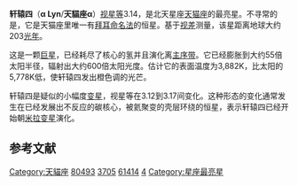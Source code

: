 {{Starbox begin
| name = 轩辕四
}}
{{Starbox image
 | image=
{{Location mark
|image=Lynx constellation map.svg|alt=|float=center|width=240
|label=|position=right
|mark=Red circle.svg|mark_width=10|mark_link=α Lyn
|x=102|y=810
}}
|caption=轩辕四的位置 (红圈处)
}}
{{Starbox observe
| epoch = [[J2000.0|J2000.0]]
| constell = [[天貓座|天貓座]]<ref name=SIMBAD>{{cite web
 | url=http://simbad.u-strasbg.fr/simbad/sim-id?Ident=HR+3705
 | title =Pulsating variable Star
 | publisher=Centre de Données astronomiques de Strasbourg
 | work=SIMBAD
 | accessdate=2012-07-13}}</ref><ref name=DATA>{{cite web
 | url=http://vizier.u-strasbg.fr/viz-bin/VizieR-5?-out.add=.&-source=5050&-corr=PK=HR&-out.max=9999&HR=3705
 | title=VizieR Detailed Page
 | accessdate=2012-07-13
 | archive-date=2016-03-05
 | archive-url=https://web.archive.org/web/20160305050735/http://vizier.u-strasbg.fr/viz-bin/VizieR-5?-out.add=.&-source=5050&-corr=PK=HR&-out.max=9999&HR=3705
 | dead-url=no
 }}</ref>
| 星官 = [[星宿|星宿]] [[轩辕_(星官)|軒轅]]
| ra = {{RA|9|21|3.3}}<ref name=SIMBAD /><ref name=DATA />
| dec = {{DEC|+34|23|33}}<ref name=SIMBAD /><ref name=DATA />
| appmag_v = 3.14<ref name=SIMBAD /><ref name=DATA />
}}
{{Starbox character
| class = K7III<ref name=SIMBAD /><ref name=DATA />
| b-v = 1.55<ref name=SIMBAD /><ref name=DATA />
| u-b = 1.95<ref name=SIMBAD /><ref name=DATA />
| r-i = 0.9<ref name=SIMBAD /><ref name=DATA />
| variable = 
}}
{{Starbox astrometry
| radial_v    = 37.15
| prop_mo_ra  = –223.63
| prop_mo_dec = 15.18
| parallax    = 16.06
| p_error     = 0.17
| parallax_footnote = 
| absmag_bol  = -2.2
}}
{{Starbox detail
| mass        =
| radius      = 55
| luminosity  = 600
| gravity     = 1.5
| temperature = 3,882
| metal_fe    = –0.26
| rotational_velocity = 6.4
| age         = 
}}
{{Starbox catalog
| names =BD+35 1979，[[SAO星表|SAO]] 61414，[[HD星表|HD]] 80493，[[HR星表|HR]] 3705}}
{{Starbox reference |Simbad=HR+3705}}
{{Starbox end}}

'''轩辕四'''（'''α Lyn'''/'''天貓座α'''）[[视星等|视星等]]3.14，是北天星座[[天猫座|天猫座]]的最亮星。不寻常的是，它是天猫座里唯一有[[拜耳命名法|拜耳命名法]]的恒星。基于[[视差|视差]]测量，该星距离地球大约203[[光年|光年]]。

这是一颗[[巨星|巨星]]，已经耗尽了核心的氢并且演化离[[主序带|主序带]]。它已经膨胀到大约55倍太阳半径，辐射出大约600倍太阳光度。估计它的表面温度为3,882K，比太阳的5,778K低，使轩辕四发出橙色调的光芒。

轩辕四是疑似的小幅度[[变星|变星]]，视星等在3.12到3.17间变化。这种形态的变化通常发生在已经发展出不反应的碳核心，被氦聚变的壳层环绕的恒星，表示轩辕四已经开始朝[[米拉变星|米拉变星]]演化。

== 参考文献 ==
{{reflist}}

{{天猫座恒星}}
{{星官|轩辕|17|59}}

[[Category:天貓座|Category:天貓座]]
[[Category:HD和HDE天體|80493]]
[[Category:HR天體|3705]]
[[Category:SAO天體|61414]]
[[Category:轩辕_(星官)|4]]
[[Category:星座最亮星|Category:星座最亮星]]